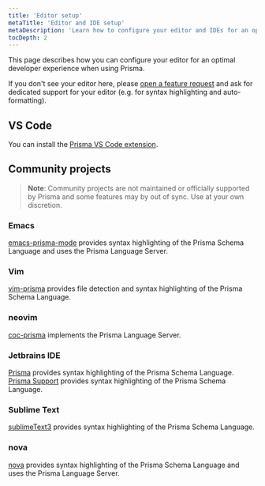 ```yaml
---
title: 'Editor setup'
metaTitle: 'Editor and IDE setup'
metaDescription: 'Learn how to configure your editor and IDEs for an optimal developer experience with Prisma.'
tocDepth: 2
---
```


<TopBlock>

This page describes how you can configure your editor for an optimal developer experience when using Prisma.

If you don't see your editor here, please [open a feature request](https://github.com/prisma/prisma/issues/new?assignees=&labels=&template=feature_request.md&title=) and ask for dedicated support for your editor (e.g. for syntax highlighting and auto-formatting).

</TopBlock>

## VS Code

You can install the [Prisma VS Code extension](https://marketplace.visualstudio.com/items?itemName=Prisma.prisma).

## Community projects

> **Note**: Community projects are not maintained or officially supported by Prisma and some features may by out of sync. Use at your own discretion.

### Emacs

[emacs-prisma-mode](https://github.com/pimeys/emacs-prisma-mode) provides syntax highlighting of the Prisma Schema Language and uses the Prisma Language Server.

### Vim

[vim-prisma](https://github.com/pantharshit00/vim-prisma) provides file detection and syntax highlighting of the Prisma Schema Language.

### neovim

[coc-prisma](https://github.com/pantharshit00/coc-prisma) implements the Prisma Language Server.

### Jetbrains IDE

[Prisma](https://plugins.jetbrains.com/plugin/14240-prisma) provides syntax highlighting of the Prisma Schema Language.
[Prisma Support](https://plugins.jetbrains.com/plugin/14282-prisma-support) provides syntax highlighting of the Prisma Schema Language.

### Sublime Text

[sublimeText3](https://github.com/prisma/sublimeText3) provides syntax highlighting of the Prisma Schema Language.

### nova

<!-- This needs to be a HTML link as Markdown links are turned into all lowercase, which does not work for this link -->
<a href="https://extensions.panic.com/extensions/robb-j/robb-j.Prisma/">nova</a> provides syntax highlighting of the Prisma Schema Language and uses the Prisma Language Server.

